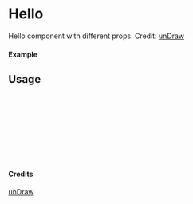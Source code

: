
<Meta of={Hello} title="unDraw/Hello" />

# Hello

Hello component with different props.
Credit: [unDraw](https://undraw.co/illustrations)

#### Example

<Canvas of={Hello.Primary} />

## Usage

```ts
import { Hello } from "yadl-ui";

const Example = () => {
  return (
      <Hello />
  );
};

export default Example;
```

#### Credits
[unDraw](https://undraw.co/illustrations)
